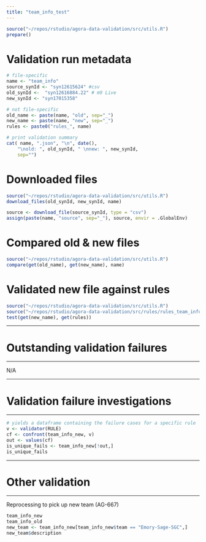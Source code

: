 ```yaml
---
title: "team_info_test"
---
```


```r
source("~/repos/rstudio/agora-data-validation/src/utils.R")
prepare()
```

# Validation run metadata
```r
# file-specific
name <- "team_info"
source_synId <- "syn12615624" #csv
old_synId <-  "syn12616884.22" # m9 Live
new_synId <- "syn17015358"

# not file-specific
old_name <- paste(name, "old", sep="_")
new_name <- paste(name, "new", sep="_")
rules <- paste0("rules_", name)

# print validation summary
cat( name, ".json", "\n", date(),
    "\nold: ", old_synId, " \nnew: ", new_synId,
    sep="")
```

# Downloaded files
```r
source("~/repos/rstudio/agora-data-validation/src/utils.R")
download_files(old_synId, new_synId, name)
```

```r
source <- download_file(source_synId, type = "csv") 
assign(paste(name, "source", sep="_"), source, envir = .GlobalEnv)
```

# Compared old & new files
```r
source("~/repos/rstudio/agora-data-validation/src/utils.R")
compare(get(old_name), get(new_name), name)
```


# Validated new file against rules
```r
source("~/repos/rstudio/agora-data-validation/src/utils.R")
source("~/repos/rstudio/agora-data-validation/src/rules/rules_team_info.R")
test(get(new_name), get(rules))
```

***
# Outstanding validation failures
***
N/A

***
# Validation failure investigations
***


```r
# yields a dataframe containing the failure cases for a specific rule
v <- validator(RULE)
cf <- confront(team_info_new, v)
out <- values(cf)
is_unique_fails <- team_info_new[!out,]
is_unique_fails
```

***
# Other validation
***
Reprocessing to pick up new team (AG-667)
```r
team_info_new
team_info_old
new_team <- team_info_new[team_info_new$team == "Emory-Sage-SGC",]
new_team$description
```